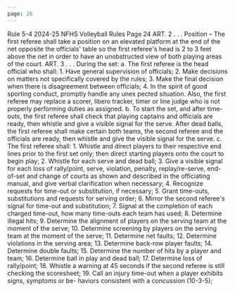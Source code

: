 ```yaml
---
page: 26
---
```


Rule 5-4 2024-25 NFHS Volleyball Rules Page 24 ART. 2 . . . Position – The first referee shall take a position on an elevated platform at the end of the net opposite the officials' table so the first referee's head is 2 to 3 feet above the net in order to have an unobstructed view of both playing areas of the court. ART. 3 . . . During the set: a. The first referee is the head official who shall: 1. Have general supervision of officials; 2. Make decisions on matters not specifically covered by the rules; 3. Make the final decision when there is disagreement between officials; 4. In the spirit of good sporting conduct, promptly handle any unex pected situation. Also, the first referee may replace a scorer, libero tracker, timer or line judge who is not properly performing duties as assigned. b. To start the set, and after time-outs, the first referee shall check that playing captains and officials are ready, then whistle and give a visible signal for the serve. After dead balls, the first referee shall make certain both teams, the second referee and the officials are ready, then whistle and give the visible signal for the serve. c. The first referee shall: 1. Whistle and direct players to their respective end lines prior to the first set only; then direct starting players onto the court to begin play; 2. Whistle for each serve and dead ball; 3. Give a visible signal for each loss of rally/point, serve, violation, penalty, replay/re-serve, end-of-set and change of courts as shown and described in the officiating manual, and give verbal clarification when necessary; 4. Recognize requests for time-out or substitution, if necessary; 5. Grant time-outs, substitutions and requests for serving order; 6. Mirror the second referee's signal for time-out and substitution; 7. Signal at the completion of each charged time-out, how many time-outs each team has used; 8. Determine illegal hits; 9. Determine the alignment of players on the serving team at the moment of the serve; 10. Determine screening by players on the serving team at the moment of the serve; 11. Determine net faults; 12. Determine violations in the serving area; 13. Determine back-row player faults; 14. Determine double faults; 15. Determine the number of hits by a player and team; 16. Determine ball in play and dead ball; 17. Determine loss of rally/point; 18. Whistle a warning at 45 seconds if the second referee is still checking the scoresheet; 19. Call an injury time-out when a player exhibits signs, symptoms or be- haviors consistent with a concussion (10-3-5);